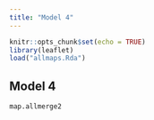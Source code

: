 ```yaml
---
title: "Model 4"
---
```


```r
knitr::opts_chunk$set(echo = TRUE)
library(leaflet)
load("allmaps.Rda")
```


## Model 4


```r
map.allmerge2
```



